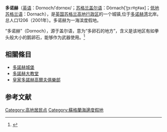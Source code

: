 {{Infobox settlement
| name                    = 多诺赫
| native_name             = Dornoch
| settlement_type         = 城镇
| image_skyline           = Dornoch, main street - geograph.org.uk - 1722.jpg
| imagesize               = 
| image_caption           = 
| image_flag              = 
| flag_size               = 
| image_shield            = 
| shield_size             = 
| pushpin_map             = Scotland
| pushpin_label_position  = 
| pushpin_map_caption     = 在苏格兰的位置
| latd  =57.88 |latm  =  |lats  = |latNS  = N 
| longd =4.03 |longm = |longs = |longEW = W 
| coordinates_type        = region:ES_type:city
| coordinates_display     = inline,title
| subdivision_type        = 国家
| subdivision_name        = 英国
| subdivision_type1       = [[英国行政区划|组成国]]
| subdivision_name1       = [[苏格兰|苏格兰]]
| subdivision_type2       = [[苏格兰行政区划|单一管理区]]
| subdivision_name2       = [[高地_(苏格兰行政区)|高地行政区]]
| area_total_km2          =  
| elevation_m             =  
| population_total        = 1206
| population_as_of        = 2001年
| population_density_km2  =  
| website                 = 
| footnotes               = 
}}
'''多诺赫'''（[[英语|英语]]：Dornoch/ˈdɔrnɒx/；[[苏格兰盖尔语|苏格兰盖尔语]]：Dòrnach[ˈt̪ɔːrˠn̪ˠəx]；[[低地苏格兰语|低地苏格兰语]]：Dornach），是[[英国|英国]][[苏格兰|苏格兰]][[高地_(苏格兰行政区)|高地行政区]]的一个城镇,位于[[多诺赫湾|多诺赫湾]]北岸。总人口1206（2001年）。多诺赫为一海滨度假地。

“多诺赫”（Dornoch），源于盖尔语，意为“多卵石的地方”，含义是该地区有如拳头般大小的鹅卵石，能够作为武器使用。<ref>{{cite book |first=John |last=Field |title=Discovering Place Names |url=https://archive.org/details/discoveringplace0000fiel |year=1984 |publisher=Shire Publications |isbn=978-0852637029 }}</ref>

==相關條目==
* [[多諾赫城堡|多諾赫城堡]]
* [[多諾赫大教堂|多諾赫大教堂]]
* [[皇家多諾赫高爾夫俱樂部|皇家多諾赫高爾夫俱樂部]]

==参考文献==
{{reflist}}

[[Category:高地居民点|Category:高地居民点]]
[[Category:蘇格蘭海邊度假地|Category:蘇格蘭海邊度假地]]